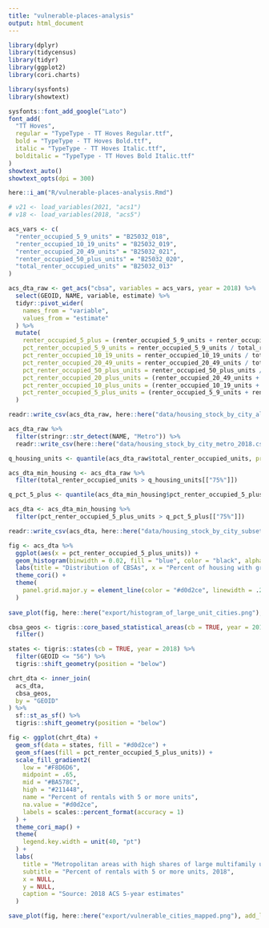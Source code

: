 ```yaml
---
title: "vulnerable-places-analysis"
output: html_document
---
```


```r

library(dplyr)
library(tidycensus)
library(tidyr)
library(ggplot2)
library(cori.charts)

library(sysfonts)
library(showtext)

sysfonts::font_add_google("Lato")
font_add(
  "TT Hoves",
  regular = "TypeType - TT Hoves Regular.ttf",
  bold = "TypeType - TT Hoves Bold.ttf",
  italic = "TypeType - TT Hoves Italic.ttf",
  bolditalic = "TypeType - TT Hoves Bold Italic.ttf"
)
showtext_auto()
showtext_opts(dpi = 300)

here::i_am("R/vulnerable-places-analysis.Rmd")

```


```r

# v21 <- load_variables(2021, "acs1")
# v18 <- load_variables(2018, "acs5")

```


```r

acs_vars <- c(
  "renter_occupied_5_9_units" = "B25032_018",
  "renter_occupied_10_19_units" = "B25032_019",
  "renter_occupied_20_49_units" = "B25032_021",
  "renter_occupied_50_plus_units" = "B25032_020",
  "total_renter_occupied_units" = "B25032_013"
)

acs_dta_raw <- get_acs("cbsa", variables = acs_vars, year = 2018) %>%
  select(GEOID, NAME, variable, estimate) %>%
  tidyr::pivot_wider(
    names_from = "variable",
    values_from = "estimate"
  ) %>%
  mutate(
    renter_occupied_5_plus = (renter_occupied_5_9_units + renter_occupied_10_19_units + renter_occupied_20_49_units + renter_occupied_50_plus_units),
    pct_renter_occupied_5_9_units = renter_occupied_5_9_units / total_renter_occupied_units,
    pct_renter_occupied_10_19_units = renter_occupied_10_19_units / total_renter_occupied_units,
    pct_renter_occupied_20_49_units = renter_occupied_20_49_units / total_renter_occupied_units,
    pct_renter_occupied_50_plus_units = renter_occupied_50_plus_units / total_renter_occupied_units,
    pct_renter_occupied_20_plus_units = (renter_occupied_20_49_units + renter_occupied_50_plus_units) / total_renter_occupied_units,
    pct_renter_occupied_10_plus_units = (renter_occupied_10_19_units + renter_occupied_20_49_units + renter_occupied_50_plus_units) / total_renter_occupied_units,
    pct_renter_occupied_5_plus_units = (renter_occupied_5_9_units + renter_occupied_10_19_units + renter_occupied_20_49_units + renter_occupied_50_plus_units) / total_renter_occupied_units
  )

readr::write_csv(acs_dta_raw, here::here("data/housing_stock_by_city_all_2018.csv"))

acs_dta_raw %>%
  filter(stringr::str_detect(NAME, "Metro")) %>%
  readr::write_csv(here::here("data/housing_stock_by_city_metro_2018.csv"))

q_housing_units <- quantile(acs_dta_raw$total_renter_occupied_units, probs = c(0.25, 0.5, 0.75))

acs_dta_min_housing <- acs_dta_raw %>%
  filter(total_renter_occupied_units > q_housing_units[["75%"]])

q_pct_5_plus <- quantile(acs_dta_min_housing$pct_renter_occupied_5_plus_units, probs = c(0.25, 0.5, 0.75))

acs_dta <- acs_dta_min_housing %>%
  filter(pct_renter_occupied_5_plus_units > q_pct_5_plus[["75%"]])

readr::write_csv(acs_dta, here::here("data/housing_stock_by_city_subset_2018.csv"))


```


```r

fig <- acs_dta %>%
  ggplot(aes(x = pct_renter_occupied_5_plus_units)) +
  geom_histogram(binwidth = 0.02, fill = "blue", color = "black", alpha = 0.7) +
  labs(title = "Distribution of CBSAs", x = "Percent of housing with greater than 5 units", y = "Frequency") +
  theme_cori() +
  theme(
    panel.grid.major.y = element_line(color = "#d0d2ce", linewidth = .25, linetype = "solid")
  )
  
save_plot(fig, here::here("export/histogram_of_large_unit_cities.png"), add_logo = FALSE)

```


```r

cbsa_geos <- tigris::core_based_statistical_areas(cb = TRUE, year = 2018) %>%
  filter()

states <- tigris::states(cb = TRUE, year = 2018) %>%
  filter(GEOID <= "56") %>%
  tigris::shift_geometry(position = "below")

chrt_dta <- inner_join(
  acs_dta,
  cbsa_geos,
  by = "GEOID"
) %>% 
  sf::st_as_sf() %>%
  tigris::shift_geometry(position = "below")

fig <- ggplot(chrt_dta) +
  geom_sf(data = states, fill = "#d0d2ce") +
  geom_sf(aes(fill = pct_renter_occupied_5_plus_units)) +
  scale_fill_gradient2(
    low = "#F8D6D6",
    midpoint = .65,
    mid = "#BA578C",
    high = "#211448",
    name = "Percent of rentals with 5 or more units",
    na.value = "#d0d2ce",
    labels = scales::percent_format(accuracy = 1)
  ) +
  theme_cori_map() +
  theme(
    legend.key.width = unit(40, "pt")
  ) +
  labs(
    title = "Metropolitan areas with high shares of large multifamily units",
    subtitle = "Percent of rentals with 5 or more units, 2018",
    x = NULL,
    y = NULL,
    caption = "Source: 2018 ACS 5-year estimates"
  )

save_plot(fig, here::here("export/vulnerable_cities_mapped.png"), add_logo = FALSE, chart_height = 7.2)


```






